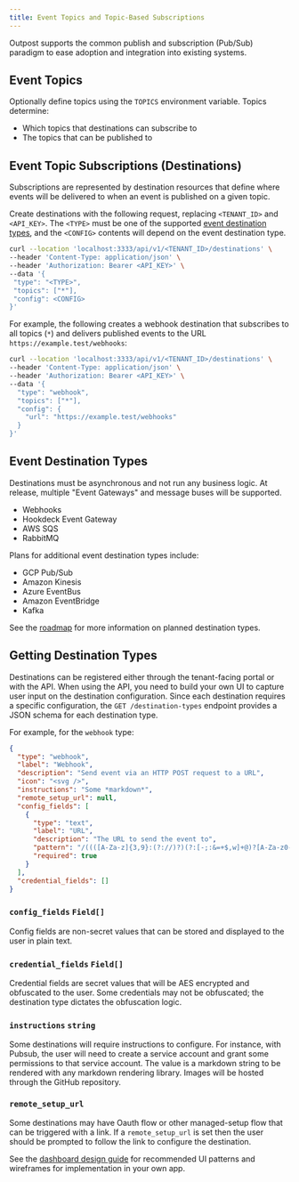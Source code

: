 ```yaml
---
title: Event Topics and Topic-Based Subscriptions
---
```


Outpost supports the common publish and subscription (Pub/Sub) paradigm to ease adoption and integration into existing systems.

## Event Topics

Optionally define topics using the `TOPICS` environment variable. Topics determine:

- Which topics that destinations can subscribe to
- The topics that can be published to

## Event Topic Subscriptions (Destinations)

Subscriptions are represented by destination resources that define where events will be delivered to when an event is published on a given topic.

Create destinations with the following request, replacing `<TENANT_ID>` and `<API_KEY>`. The `<TYPE>` must be one of the supported [event destination types](#event-destination-types), and the `<CONFIG>` contents will depend on the event destination type.

```sh
curl --location 'localhost:3333/api/v1/<TENANT_ID>/destinations' \
--header 'Content-Type: application/json' \
--header 'Authorization: Bearer <API_KEY>' \
--data '{
 "type": "<TYPE>",
 "topics": ["*"],
 "config": <CONFIG>
}'
```

For example, the following creates a webhook destination that subscribes to all topics (`*`) and delivers published events to the URL `https://example.test/webhooks`:

```sh
curl --location 'localhost:3333/api/v1/<TENANT_ID>/destinations' \
--header 'Content-Type: application/json' \
--header 'Authorization: Bearer <API_KEY>' \
--data '{
  "type": "webhook",
  "topics": ["*"],
  "config": {
    "url": "https://example.test/webhooks"
  }
}'
```

## Event Destination Types

Destinations must be asynchronous and not run any business logic. At release, multiple "Event Gateways" and message buses will be supported.

- Webhooks
- Hookdeck Event Gateway
- AWS SQS
- RabbitMQ

Plans for additional event destination types include:

- GCP Pub/Sub
- Amazon Kinesis
- Azure EventBus
- Amazon EventBridge
- Kafka

See the [roadmap](/docs/references/roadmap) for more information on planned destination types.

## Getting Destination Types

Destinations can be registered either through the tenant-facing portal or with the API. When using the API, you need to build your own UI to capture user input on the destination configuration. Since each destination requires a specific configuration, the `GET /destination-types` endpoint provides a JSON schema for each destination type.

For example, for the `webhook` type:

```json
{
  "type": "webhook",
  "label": "Webhook",
  "description": "Send event via an HTTP POST request to a URL",
  "icon": "<svg />",
  "instructions": "Some *markdown*",
  "remote_setup_url": null,
  "config_fields": [
    {
      "type": "text",
      "label": "URL",
      "description": "The URL to send the event to",
      "pattern": "/((([A-Za-z]{3,9}:(?://)?)(?:[-;:&=+$,w]+@)?[A-Za-z0-9.-]+(:[0-9]+)?|(?:www.|[-;:&=+$,w]+@)[A-Za-z0-9.-]+)((?:/[+~%/.w-_]*)???(?:[-+=&;%@.w_]*)#?(?:[w]*))?)/",
      "required": true
    }
  ],
  "credential_fields": []
}
```

### `config_fields` `Field[]`

Config fields are non-secret values that can be stored and displayed to the user in plain text.

### `credential_fields` `Field[]`

Credential fields are secret values that will be AES encrypted and obfuscated to the user. Some credentials may not be obfuscated; the destination type dictates the obfuscation logic.

### `instructions` `string`

Some destinations will require instructions to configure. For instance, with Pubsub, the user will need to create a service account and grant some permissions to that service account. The value is a markdown string to be rendered with any markdown rendering library. Images will be hosted through the GitHub repository.

### `remote_setup_url`

Some destinations may have Oauth flow or other managed-setup flow that can be triggered with a link. If a `remote_setup_url` is set then the user should be prompted to follow the link to configure the destination.

See the [dashboard design guide](../../guides/dashboard-design.mdx) for recommended UI patterns and wireframes for implementation in your own app.
